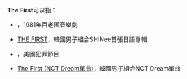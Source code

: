 '''The First'''可以指：

*{{le|The First (音樂劇)|The First (musical)}}，1981年百老匯音樂劇
*[[THE_FIRST|THE FIRST]]，韓國男子組合SHINee首張日語專輯
*{{le|The First 48|The First 48}}，美國犯罪節目
*[[The_First_(NCT_Dream單曲)|The First (NCT Dream單曲)]]，韓國男子組合NCT Dream單曲

{{disambig|Cat=非中文名称消歧义}}